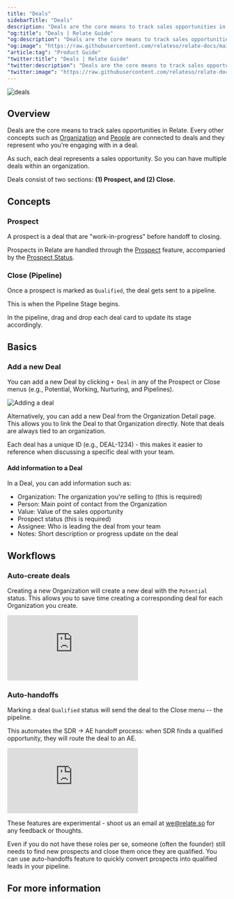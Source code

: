 ```yaml
---
title: "Deals"
sidebarTitle: "Deals"
description: "Deals are the core means to track sales opportunities in Relate."
"og:title": "Deals | Relate Guide"
"og:description": "Deals are the core means to track sales opportunities in Relate."
"og:image": "https://raw.githubusercontent.com/relateso/relate-docs/main/docs/images/features/deals.png"
"article:tag": "Product Guide"
"twitter:title": "Deals | Relate Guide"
"twitter:description": "Deals are the core means to track sales opportunities in Relate."
"twitter:image": "https://raw.githubusercontent.com/relateso/relate-docs/main/docs/images/features/deals.png"
---
```


![deals](/images/features/deals.png)

## Overview
Deals are the core means to track sales opportunities in Relate. Every other concepts such as [Organization](/features/organizations/) and [People](/features/people/) are connected to deals and they represent who you’re engaging with in a deal.

As such, each deal represents a sales opportunity. So you can have multiple deals within an organization.

Deals consist of two sections: **(1) Prospect, and (2) Close.**

## Concepts

### Prospect
A prospect is a deal that are "work-in-progress" before handoff to  closing.

Prospects in Relate are handled through the [Prospect](/features/prospect) feature, accompanied by the [Prospect Status](/features/prospect-status).

### Close (Pipeline)
Once a prospect is marked as `Qualified`, the deal gets sent to a pipeline.

This is when the Pipeline Stage begins.

In the pipeline, drag and drop each deal card to update its stage accordingly.

## Basics

### Add a new Deal
You can add a new Deal by clicking `+ Deal` in any of the Prospect or Close menus (e.g., Potential, Working, Nurturing, and Pipelines).

![Adding a deal](/images/features/how-to-add-deals.png)

Alternatively, you can add a new Deal from the Organization Detail page. This allows you to link the Deal to that Organization directly. Note that deals are always tied to an organization.

Each deal has a unique ID (e.g., DEAL-1234) - this makes it easier to reference when discussing a specific deal with your team.

#### Add information to a Deal

In a Deal, you can add information such as:

- Organization: The organization you're selling to (this is required)
- Person: Main point of contact from the Organization
- Value: Value of the sales opportunity
- Prospect status (this is required)
- Assignee: Who is leading the deal from your team
- Notes: Short description or progress update on the deal

## Workflows

### Auto-create deals
Creating a new Organization will create a new deal with the `Potential` status. This allows you to save time creating a corresponding deal for each Organization you create.

<div
  style={{
    position: "relative",
    paddingBottom: "69.74664679582713%",
    height: 0,
  }}
>
  <iframe
    src="https://player.vimeo.com/video/855838420?title=1&byline=1&portrait=0&muted=1&autoplay=1&autopause=0&controls=1&loop=1"
    frameborder="0"
    allow="autoplay; fullscreen; picture-in-picture"
    title="Relate Reporting"
    webkitAllowFullScreen
    mozallowFullScreen
    allowFullScreen
    style={{
      position: "absolute",
      top: 0,
      left: 0,
      width: "100%",
      height: "100%",
    }}
  ></iframe>
</div>

### Auto-handoffs
Marking a deal `Qualified` status will send the deal to the Close menu -- the pipeline.

This automates the SDR -> AE handoff process: when SDR finds a qualified opportunity, they will route the deal to an AE.

<div
  style={{
    position: "relative",
    paddingBottom: "69.74664679582713%",
    height: 0,
  }}
>
  <iframe
    src="https://player.vimeo.com/video/859611214?h=0ed5909ebb&amp;badge=0&amp;autopause=0&amp;player_id=0&amp;app_id=58479"
    frameborder="0"
    allow="autoplay; fullscreen; picture-in-picture"
    title="Relate Reporting"
    webkitAllowFullScreen
    mozallowFullScreen
    allowFullScreen
    style={{
      position: "absolute",
      top: 0,
      left: 0,
      width: "100%",
      height: "100%",
    }}
  ></iframe>
</div>

<Check>These features are experimental - shoot us an email at we@relate.so for any feedback or thoughts.</Check>

<Accordion title="What if we don't have an SDR? an AE?">
Even if you do not have these roles per se, someone (often the founder) still needs to find new prospects and close them once they are qualified. You can use auto-handoffs feature to quickly convert prospects into qualified leads in your pipeline.
</Accordion>

## For more information

<CardGroup cols={3}>
  <Card title="How to use Prospect feature" 
        icon="magnifying-glass-dollar" color="#3B82F6" 
        iconType="duotone" 
        href="/features/prospect">
  </Card>
  <Card title="How to manage Prospect Status" 
        icon="circle-three-quarters-stroke" color="#3B82F6" 
        iconType="duotone" 
        href="/features/prospect-status">
  </Card>
  <Card title="How to manage pipelines" 
        icon="handshake" color="#3B82F6" 
        iconType="duotone" 
        href="/features/pipelines">
  </Card>
</CardGroup>
